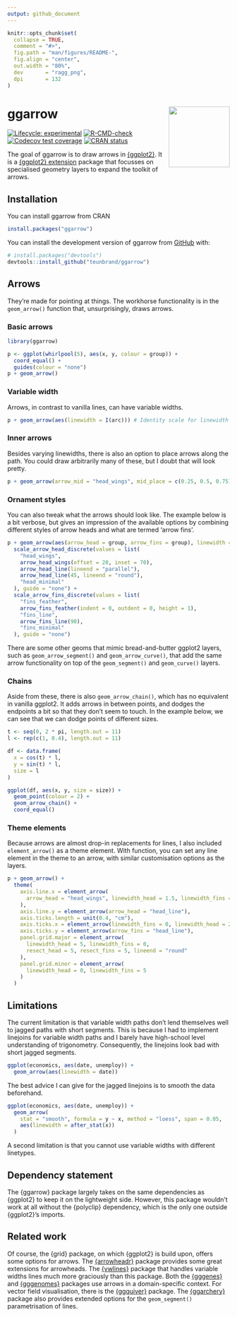 ```yaml
---
output: github_document
---
```


<!-- README.md is generated from README.Rmd. Please edit that file -->

```r
knitr::opts_chunk$set(
  collapse = TRUE,
  comment = "#>",
  fig.path = "man/figures/README-",
  fig.align = "center",
  out.width = "80%",
  dev       = "ragg_png",
  dpi       = 132
)
```

# ggarrow <img src="man/figures/logo.png" align="right" height="138" />

<!-- badges: start -->
[![Lifecycle: experimental](https://img.shields.io/badge/lifecycle-experimental-orange.svg)](https://lifecycle.r-lib.org/articles/stages.html#experimental)
[![R-CMD-check](https://github.com/teunbrand/ggarrow/actions/workflows/R-CMD-check.yaml/badge.svg)](https://github.com/teunbrand/ggarrow/actions/workflows/R-CMD-check.yaml)
[![Codecov test coverage](https://codecov.io/gh/teunbrand/ggarrow/graph/badge.svg)](https://app.codecov.io/gh/teunbrand/ggarrow)
[![CRAN status](https://www.r-pkg.org/badges/version/ggarrow)](https://CRAN.R-project.org/package=ggarrow)
<!-- badges: end -->

The goal of ggarrow is to draw arrows in [{ggplot2}](https://ggplot2.tidyverse.org/). It is a [{ggplot2} extension](https://exts.ggplot2.tidyverse.org/gallery/) package that focusses on specialised geometry layers to expand the toolkit of arrows.

## Installation

You can install ggarrow from CRAN

``` r
install.packages("ggarrow")
```

You can install the development version of ggarrow from [GitHub](https://github.com/) with:

``` r
# install.packages("devtools")
devtools::install_github("teunbrand/ggarrow")
```

## Arrows

They're made for pointing at things. The workhorse functionality is in the `geom_arrow()` function that, unsurprisingly, draws arrows. 

### Basic arrows

```r
library(ggarrow)

p <- ggplot(whirlpool(5), aes(x, y, colour = group)) +
  coord_equal() +
  guides(colour = "none")
p + geom_arrow()
```

### Variable width

Arrows, in contrast to vanilla lines, can have variable widths.

```r
p + geom_arrow(aes(linewidth = I(arc))) # Identity scale for linewidth
```

### Inner arrows

Besides varying linewidths, there is also an option to place arrows along the path. 
You could draw arbitrarily many of these, but I doubt that will look pretty.

```r
p + geom_arrow(arrow_mid = "head_wings", mid_place = c(0.25, 0.5, 0.75))
```

### Ornament styles

You can also tweak what the arrows should look like.
The example below is a bit verbose, but gives an impression of the available options by combining different styles of arrow heads and what are termed 'arrow fins'.

```r
p + geom_arrow(aes(arrow_head = group, arrow_fins = group), linewidth = 2) +
  scale_arrow_head_discrete(values = list(
    "head_wings",
    arrow_head_wings(offset = 20, inset = 70),
    arrow_head_line(lineend = "parallel"),
    arrow_head_line(45, lineend = "round"),
    "head_minimal"
  ), guide = "none") +
  scale_arrow_fins_discrete(values = list(
    "fins_feather",
    arrow_fins_feather(indent = 0, outdent = 0, height = 1),
    "fins_line",
    arrow_fins_line(90),
    "fins_minimal"
  ), guide = "none")
```

There are some other geoms that mimic bread-and-butter ggplot2 layers, such as `geom_arrow_segment()` and `geom_arrow_curve()`, that add the same arrow functionality on top of the `geom_segment()` and `geom_curve()` layers.

### Chains

Aside from these, there is also `geom_arrow_chain()`, which has no equivalent in vanilla ggplot2. It adds arrows in between points, and dodges the endpoints a bit so that they don't seem to touch. In the example below, we can see that we can dodge points of different sizes.

```r
t <- seq(0, 2 * pi, length.out = 11)
l <- rep(c(1, 0.4), length.out = 11)

df <- data.frame(
  x = cos(t) * l,
  y = sin(t) * l,
  size = l
)

ggplot(df, aes(x, y, size = size)) +
  geom_point(colour = 2) +
  geom_arrow_chain() +
  coord_equal()
```

### Theme elements

Because arrows are almost drop-in replacements for lines, I also included `element_arrow()` as a theme element. With function, you can set any line element in the theme to an arrow, with similar customisation options as the layers.

```r
p + geom_arrow() +
  theme(
    axis.line.x = element_arrow(
      arrow_head = "head_wings", linewidth_head = 1.5, linewidth_fins = 0
    ),
    axis.line.y = element_arrow(arrow_head = "head_line"),
    axis.ticks.length = unit(0.4, "cm"),
    axis.ticks.x = element_arrow(linewidth_fins = 0, linewidth_head = 2),
    axis.ticks.y = element_arrow(arrow_fins = "head_line"),
    panel.grid.major = element_arrow(
      linewidth_head = 5, linewidth_fins = 0,
      resect_head = 5, resect_fins = 5, lineend = "round"
    ),
    panel.grid.minor = element_arrow(
      linewidth_head = 0, linewidth_fins = 5
    )
  )
```

## Limitations

The current limitation is that variable width paths don't lend themselves well to jagged paths with short segments. This is because I had to implement linejoins for variable width paths and I barely have high-school level understanding of trigonometry. Consequently, the linejoins look bad with short jagged segments.

```r
ggplot(economics, aes(date, unemploy)) +
  geom_arrow(aes(linewidth = date))
```

The best advice I can give for the jagged linejoins is to smooth the data beforehand.

```r
ggplot(economics, aes(date, unemploy)) +
  geom_arrow(
    stat = "smooth", formula = y ~ x, method = "loess", span = 0.05,
    aes(linewidth = after_stat(x))
  )
```

A second limitation is that you cannot use variable widths with different linetypes.

## Dependency statement

The {ggarrow} package largely takes on the same dependencies as {ggplot2} to keep it on the lightweight side. However, this package wouldn't work at all without the {polyclip} dependency, which is the only one outside {ggplot2}'s imports.

## Related work

Of course, the {grid} package, on which {ggplot2} is build upon, offers some options for arrows.
The [{arrowheadr}](https://github.com/wjschne/arrowheadr) package provides some great extensions for arrowheads.
The [{vwlines}](https://cran.r-project.org/package=vwline) package that handles variable widths lines much more graciously than this package.
Both the [{gggenes}](https://wilkox.org/gggenes/) and [{gggenomes}](https://thackl.github.io/gggenomes/) packages use arrows in a domain-specific context.
For vector field visualisation, there is the [{ggquiver}](http://pkg.mitchelloharawild.com/ggquiver/) package.
The [{ggarchery}](https://github.com/mdhall272/ggarchery) package also provides extended options for the `geom_segment()` parametrisation of lines.

